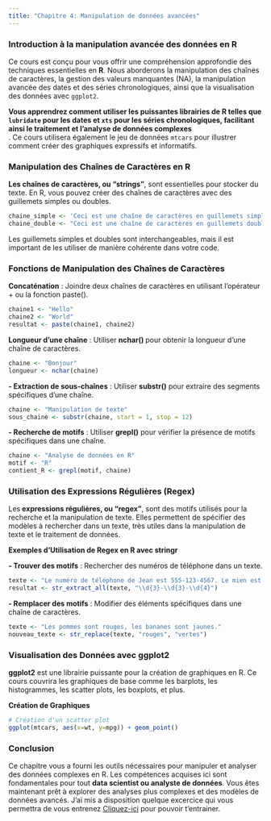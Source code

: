 ```yaml
---
title: "Chapitre 4: Manipulation de données avancées"
---
```


### Introduction à la manipulation avancée des données en R

<p id=textIntro>Ce cours est conçu pour vous offrir une compréhension approfondie des techniques essentielles en <strong>R</strong>. Nous aborderons la manipulation des chaînes de caractères, la gestion des valeurs manquantes (NA), la manipulation avancée des dates et des séries chronologiques, ainsi que la visualisation des données avec `ggplot2`.

<strong>Vous apprendrez comment utiliser les puissantes librairies de R telles que `lubridate` pour les dates et `xts` pour les séries chronologiques, facilitant ainsi le traitement et l’analyse de données complexes</strong><br>. Ce cours utilisera également le jeu de données `mtcars` pour illustrer comment créer des graphiques expressifs et informatifs.</p>

### Manipulation des Chaînes de Caractères en R

<p id=textIntro> <strong>Les chaînes de caractères, ou "strings"</strong>, sont essentielles pour stocker du texte. En R, vous pouvez créer des chaînes de caractères avec des guillemets simples ou doubles.</p>

```r
chaine_simple <- 'Ceci est une chaîne de caractères en guillemets simples.'
chaine_double <- "Ceci est une chaîne de caractères en guillemets doubles."
```

Les guillemets simples et doubles sont interchangeables, mais il est important de les utiliser de manière cohérente dans votre code.

### Fonctions de Manipulation des Chaînes de Caractères

<p id=textIntro> <strong>Concaténation</strong> : Joindre deux chaînes de caractères en utilisant l’opérateur + ou la fonction paste().</p>

```r
chaine1 <- "Hello"
chaine2 <- "World"
resultat <- paste(chaine1, chaine2)
```

<p id=textIntro> <strong>Longueur d’une chaîne</strong> : Utiliser <strong>nchar() </strong>pour obtenir la longueur d’une chaîne de caractères.</p>

```r
chaine <- "Bonjour"
longueur <- nchar(chaine)
```

<p id=textIntro> <strong>- Extraction de sous-chaînes</strong> : Utiliser <strong>substr()</strong> pour extraire des segments spécifiques d'une chaîne.</p>

```r
chaine <- "Manipulation de texte"
sous_chaine <- substr(chaine, start = 1, stop = 12)
```

<p id=textIntro> <strong>- Recherche de motifs</strong> : Utiliser <strong>grepl()</strong> pour vérifier la présence de motifs spécifiques dans une chaîne.</p>

```r
chaine <- "Analyse de données en R"
motif <- "R"
contient_R <- grepl(motif, chaine)
```

### Utilisation des Expressions Régulières (Regex)

<p id=textIntro> Les<strong> expressions régulières, ou "regex"</strong>, sont des motifs utilisés pour la recherche et la manipulation de texte. Elles permettent de spécifier des modèles à rechercher dans un texte, très utiles dans la manipulation de texte et le traitement de données.</p>

<p id=textIntro> <strong>Exemples d'Utilisation de Regex en R avec stringr</strong></p>

<p id=textIntro> <strong>- Trouver des motifs</strong> : Rechercher des numéros de téléphone dans un texte.</p>

```r
texte <- "Le numéro de téléphone de Jean est 555-123-4567. Le mien est 123-456-7890."
resultat <- str_extract_all(texte, "\\d{3}-\\d{3}-\\d{4}")
```

<p id=textIntro> <strong>- Remplacer des motifs</strong> : Modifier des éléments spécifiques dans une chaîne de caractères.</p>

```r
texte <- "Les pommes sont rouges, les bananes sont jaunes."
nouveau_texte <- str_replace(texte, "rouges", "vertes")
```

### Visualisation des Données avec ggplot2

<p id=textIntro> <strong>ggplot2</strong> est une librairie puissante pour la création de graphiques en R. Ce cours couvrira les graphiques de base comme les barplots, les histogrammes, les scatter plots, les boxplots, et plus.</p>

<p id=textIntro> <strong>Création de Graphiques</strong></p>

```r
# Création d'un scatter plot
ggplot(mtcars, aes(x=wt, y=mpg)) + geom_point()
```

### Conclusion

<p id=textIntro> Ce chapitre vous a fourni les outils nécessaires pour manipuler et analyser des données complexes en R. Les compétences acquises ici sont fondamentales pour tout <strong>data scientist ou analyste de données</strong>. Vous êtes maintenant prêt à explorer des analyses plus complexes et des modèles de données avancés. J'ai mis a disposition quelque excercice qui vous permettra de vous entrenez  <a href=exerciceR.qmd>Cliquez-ici</a> pour pouvoir t'entrainer.</p>